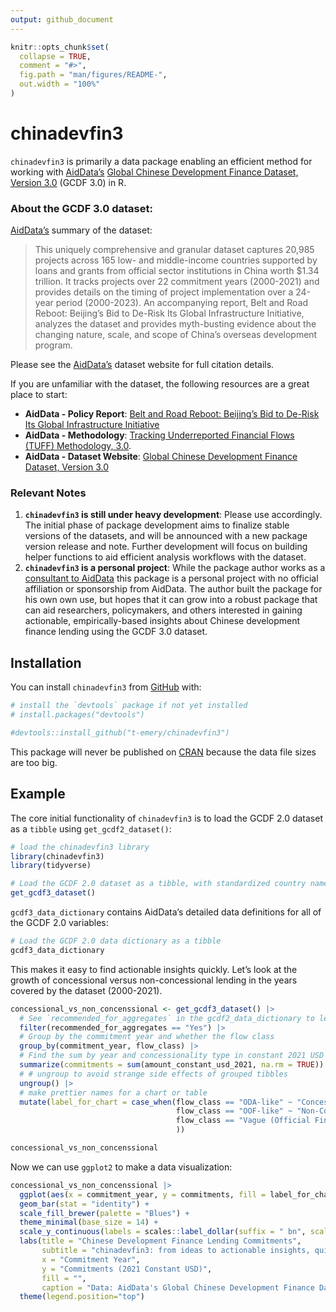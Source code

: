 ```yaml
---
output: github_document
---
```


<!-- README.md is generated from README.Rmd. Please edit that file -->

```r
knitr::opts_chunk$set(
  collapse = TRUE,
  comment = "#>",
  fig.path = "man/figures/README-",
  out.width = "100%"
)
```

# chinadevfin3

<!-- badges: start -->
<!-- badges: end -->

`chinadevfin3` is primarily a data package enabling an efficient method for working with [AidData's](https://www.aiddata.org/) [Global Chinese Development Finance Dataset, Version 3.0](https://www.aiddata.org/data/aiddatas-global-chinese-development-finance-dataset-version-3-0) (GCDF 3.0) in R. 

### About the GCDF 3.0 dataset:

[AidData's](https://www.aiddata.org/data/aiddatas-global-chinese-development-finance-dataset-version-3-0) summary of the dataset:

> This uniquely comprehensive and granular dataset captures 20,985 projects across 165 low- and middle-income countries supported by loans and grants from official sector institutions in China worth $1.34 trillion. It tracks projects over 22 commitment years (2000-2021) and provides details on the timing of project implementation over a 24-year period (2000-2023). An accompanying report, Belt and Road Reboot: Beijing’s Bid to De-Risk Its Global Infrastructure Initiative, analyzes the dataset and provides myth-busting evidence about the changing nature, scale, and scope of China’s overseas development program.

Please see the [AidData's](https://www.aiddata.org/data/aiddatas-global-chinese-development-finance-dataset-version-3-0) dataset website for full citation details.   

If you are unfamiliar with the dataset, the following resources are a great place to start:

* **AidData - Policy Report**: [Belt and Road Reboot: Beijing’s Bid to De-Risk Its Global Infrastructure Initiative](https://www.aiddata.org/publications/belt-and-road-reboot)
* **AidData - Methodology**: [Tracking Underreported Financial Flows (TUFF) Methodology, 3.0](https://www.aiddata.org/publications/aiddata-tuff-methodology-version-3-0).
* **AidData - Dataset Website**: [Global Chinese Development Finance Dataset, Version 3.0](https://www.aiddata.org/data/aiddatas-global-chinese-development-finance-dataset-version-3-0) 

### Relevant Notes

1. **`chinadevfin3` is still under heavy development**: Please use accordingly. The initial phase of package development aims to finalize stable versions of the datasets, and will be announced with a new package version release and note. Further development will focus on building helper functions to aid efficient analysis workflows with the dataset. 
2. **`chinadevfin3` is a personal project**:  While the package author works as a [consultant to AidData](https://www.linkedin.com/feed/update/urn:li:activity:7067478837885849600/) this package is a personal project with no official affiliation or sponsorship from AidData. The author built the package for his own own use, but hopes that it can grow into a robust package that can aid researchers, policymakers, and others interested in gaining actionable, empirically-based insights about Chinese development finance lending using the GCDF 3.0 dataset. 

## Installation

You can install `chinadevfin3` from [GitHub](https://github.com/) with:

``` r
# install the `devtools` package if not yet installed
# install.packages("devtools")

#devtools::install_github("t-emery/chinadevfin3")
```

This package will never be published on [CRAN](https://cran.r-project.org/) because the data file sizes are too big.

## Example


The core initial functionality of `chinadevfin3` is to load the GCDF 2.0 dataset as a `tibble` using `get_gcdf2_dataset()`:

```r
# load the chinadevfin3 library
library(chinadevfin3)
library(tidyverse)

# Load the GCDF 2.0 dataset as a tibble, with standardized country names added at the beginning.
get_gcdf3_dataset()
```

`gcdf3_data_dictionary` contains AidData's detailed data definitions for all of the GCDF 2.0 variables:

```r
# Load the GCDF 2.0 data dictionary as a tibble
gcdf3_data_dictionary
```

This makes it easy to find actionable insights quickly.  Let's look at the growth of concessional versus non-concessional lending in the years covered by the dataset (2000-2021).

```r

concessional_vs_non_concenssional <- get_gcdf3_dataset() |> 
  # See `recommended_for_aggregates` in the gcdf2_data_dictionary to learn more about this. 
  filter(recommended_for_aggregates == "Yes") |> 
  # Group by the commitment year and whether the flow class
  group_by(commitment_year, flow_class) |> 
  # Find the sum by year and concessionality type in constant 2021 USD
  summarize(commitments = sum(amount_constant_usd_2021, na.rm = TRUE)) |> 
  # # ungroup to avoid strange side effects of grouped tibbles
  ungroup() |> 
  # make prettier names for a chart or table
  mutate(label_for_chart = case_when(flow_class == "ODA-like" ~ "Concessional",
                                     flow_class == "OOF-like" ~ "Non-Concessional",
                                     flow_class == "Vague (Official Finance)" ~ "Unclear",
                                     ))

concessional_vs_non_concenssional
```

Now we can use `ggplot2` to make a data visualization:

```r
concessional_vs_non_concenssional |> 
  ggplot(aes(x = commitment_year, y = commitments, fill = label_for_chart)) +
  geom_bar(stat = "identity") +
  scale_fill_brewer(palette = "Blues") +
  theme_minimal(base_size = 14) +
  scale_y_continuous(labels = scales::label_dollar(suffix = " bn", scale = 1/10^9, accuracy = 1)) +
  labs(title = "Chinese Development Finance Lending Commitments",
       subtitle = "chinadevfin3: from ideas to actionable insights, quickly",
       x = "Commitment Year",
       y = "Commitments (2021 Constant USD)",
       fill = "",
       caption = "Data: AidData's Global Chinese Development Finance Dataset, 3.0\nUsing the chinadevfin3 R package") +
  theme(legend.position="top")
```

